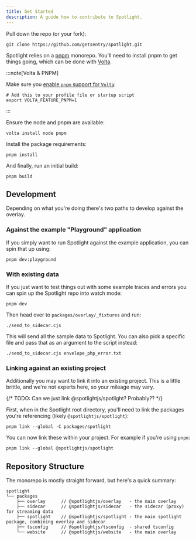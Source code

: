 ```yaml
---
title: Get Started
description: A guide how to contribute to Spotlight.
---
```


Pull down the repo (or your fork):

```shell
git clone https://github.com/getsentry/spotlight.git
```

Spotlight relies on a [pnpm](https://pnpm.io) monorepo. You'll need to install pnpm to get things going, which can be done with [Volta](https://volta.sh).

:::note[Volta & PNPM]

Make sure you [enable `pnpm` support for `Volta`](https://docs.volta.sh/advanced/pnpm):

```shell
# Add this to your profile file or startup script
export VOLTA_FEATURE_PNPM=1
```

:::

Ensure the node and pnpm are available:

```shell
volta install node pnpm
```

Install the package requirements:

```shell
pnpm install
```

And finally, run an initial build:

```shell
pnpm build
```

## Development

Depending on what you're doing there's two paths to develop against the overlay.

### Against the example "Playground" application

If you simply want to run Spotlight against the example application, you can spin that up using:

```shell
pnpm dev:playground
```

### With existing data

If you just want to test things out with some example traces and errors you can spin up the Spotlight repo into watch mode:

```shell
pnpm dev
```

Then head over to `packages/overlay/_fixtures` and run:

```shell
./send_to_sidecar.cjs
```

This will send all the sample data to Spotlight. You can also pick a specific file and pass that as an argument to the script instead:

```shell
./send_to_sidecar.cjs envelope_php_error.txt
```

### Linking against an existing project

Additionally you may want to link it into an existing project. This is a little brittle, and we're not experts here, so your mileage may vary.

{/* TODO: Can we just link @spotlightjs/spotlight? Probably?? */}

First, when in the Spotlight root directory, you'll need to link the packages you're referencing (likely `@spotlightjs/spotlight`):

```shell
pnpm link --global -C packages/spotlight
```

You can now link these within your project. For example if you're using `pnpm`:

```shell
pnpm link --global @spotlightjs/spotlight
```

## Repository Structure

The monorepo is mostly straight forward, but here's a quick summary:

```
spotlight
└── packages
    ├── overlay      // @spotlightjs/overlay   - the main overlay
    ├── sidecar      // @spotlightjs/sidecar   - the sidecar (proxy) for streaming data
    ├── spotlight    // @spotlightjs/spotlight - the main spotlight package, combining overlay and sidecar
    ├── tsconfig     // @spotlightjs/tsconfig  - shared tsconfig
    └── website      // @spotlightjs/website   - the main overlay
```

